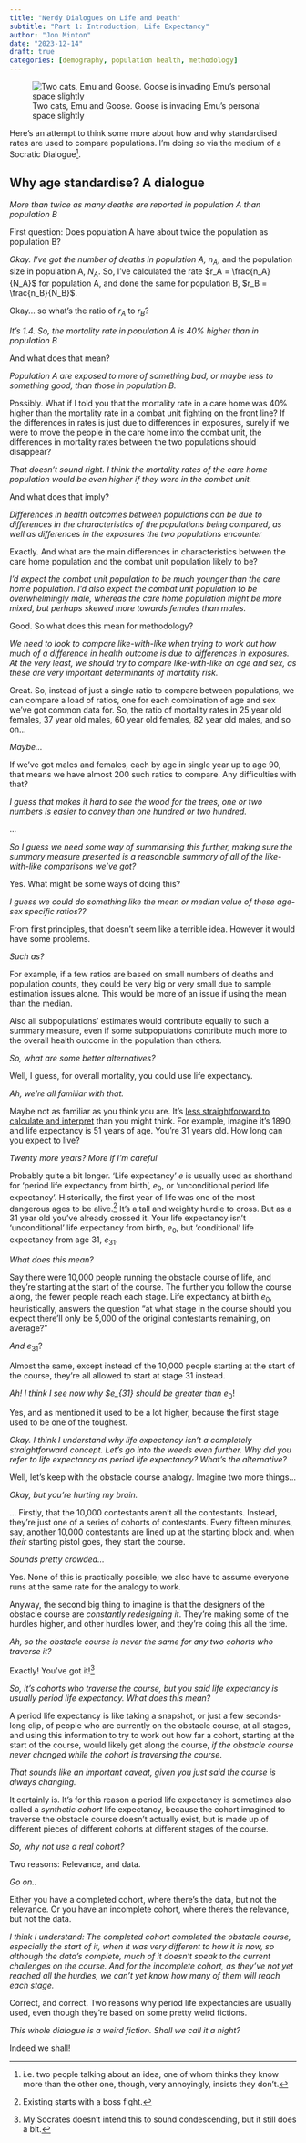 ```yaml
---
title: "Nerdy Dialogues on Life and Death"
subtitle: "Part 1: Introduction; Life Expectancy"
author: "Jon Minton"
date: "2023-12-14"
draft: true
categories: [demography, population health, methodology]
---
```


![Two cats, Emu and Goose. Goose is invading Emu's personal space slightly](images/ABDEC269-EDFD-4BD8-857E-984F61FCE1B9.jpg)

Here's an attempt to think some more about how and why standardised rates are used to compare populations. I'm doing so via the medium of a Socratic Dialogue[^1].

[^1]: i.e. two people talking about an idea, one of whom thinks they know more than the other one, though, very annoyingly, insists they don't.

## Why age standardise? A dialogue

*More than twice as many deaths are reported in population A than population B*

First question: Does population A have about twice the population as population B?

*Okay. I've got the number of deaths in population A,* $n_A$, and the population size in population A, $N_A$. So, I've calculated the rate $r_A = \frac{n_A}{N_A}$ for population A, and done the same for population B, $r_B = \frac{n_B}{N_B}$.

Okay... so what's the ratio of $r_A$ to $r_B$?

*It's 1.4. So, the mortality rate in population A is 40% higher than in population B*

And what does that mean?

*Population A are exposed to more of something bad, or maybe less to something good, than those in population B.*

Possibly. What if I told you that the mortality rate in a care home was 40% higher than the mortality rate in a combat unit fighting on the front line? If the differences in rates is just due to differences in exposures, surely if we were to move the people in the care home into the combat unit, the differences in mortality rates between the two populations should disappear?

*That doesn't sound right. I think the mortality rates of the care home population would be even higher if they were in the combat unit.*

And what does that imply?

*Differences in health outcomes between populations can be due to differences in the characteristics of the populations being compared, as well as differences in the exposures the two populations encounter*

Exactly. And what are the main differences in characteristics between the care home population and the combat unit population likely to be?

*I'd expect the combat unit population to be much younger than the care home population. I'd also expect the combat unit population to be overwhelmingly male, whereas the care home population might be more mixed, but perhaps skewed more towards females than males.*

Good. So what does this mean for methodology?

*We need to look to compare like-with-like when trying to work out how much of a difference in health outcome is due to differences in exposures. At the very least, we should try to compare like-with-like on age and sex, as these are very important determinants of mortality risk.*

Great. So, instead of just a single ratio to compare between populations, we can compare a load of ratios, one for each combination of age and sex we've got common data for. So, the ratio of mortality rates in 25 year old females, 37 year old males, 60 year old females, 82 year old males, and so on...

*Maybe...*

If we've got males and females, each by age in single year up to age 90, that means we have almost 200 such ratios to compare. Any difficulties with that?

*I guess that makes it hard to see the wood for the trees, one or two numbers is easier to convey than one hundred or two hundred.*

...

*So I guess we need some way of summarising this further, making sure the summary measure presented is a reasonable summary of all of the like-with-like comparisons we've got?*

Yes. What might be some ways of doing this?

*I guess we could do something like the mean or median value of these age-sex specific ratios??*

From first principles, that doesn't seem like a terrible idea. However it would have some problems.

*Such as?*

For example, if a few ratios are based on small numbers of deaths and population counts, they could be very big or very small due to sample estimation issues alone. This would be more of an issue if using the mean than the median.

Also all subpopulations' estimates would contribute equally to such a summary measure, even if some subpopulations contribute much more to the overall health outcome in the population than others.

*So, what are some better alternatives?*

Well, I guess, for overall mortality, you could use life expectancy.

*Ah, we're all familiar with that.*

Maybe not as familiar as you think you are. It's [less straightforward to calculate and interpret](https://ourworldindata.org/life-expectancy-how-is-it-calculated-and-how-should-it-be-interpreted#article-citation) than you might think. For example, imagine it's 1890, and life expectancy is 51 years of age. You're 31 years old. How long can you expect to live?

*Twenty more years? More if I'm careful*

Probably quite a bit longer. 'Life expectancy' $e$ is usually used as shorthand for 'period life expectancy from birth', $e_0$, or 'unconditional period life expectancy'. Historically, the first year of life was one of the most dangerous ages to be alive.[^2] It's a tall and weighty hurdle to cross. But as a 31 year old you've already crossed it. Your life expectancy isn't 'unconditional' life expectancy from birth, $e_0$, but 'conditional' life expectancy from age 31, $e_{31}$.

[^2]: Existing starts with a boss fight.

*What does this mean?*

Say there were 10,000 people running the obstacle course of life, and they're starting at the start of the course. The further you follow the course along, the fewer people reach each stage. Life expectancy at birth $e_0$, heuristically, answers the question "at what stage in the course should you expect there'll only be 5,000 of the original contestants remaining, on average?"

*And* $e_{31}$?

Almost the same, except instead of the 10,000 people starting at the start of the course, they're all allowed to start at stage 31 instead.

*Ah! I think I see now why \$e\_{31} should be greater than* $e_0$!

Yes, and as mentioned it used to be a lot higher, because the first stage used to be one of the toughest.

*Okay. I think I understand why life expectancy isn't a completely straightforward concept. Let's go into the weeds even further. Why did you refer to life expectancy as period life expectancy? What's the alternative?*

Well, let's keep with the obstacle course analogy. Imagine two more things...

*Okay, but you're hurting my brain.*

... Firstly, that the 10,000 contestants aren't all the contestants. Instead, they're just one of a series of cohorts of contestants. Every fifteen minutes, say, another 10,000 contestants are lined up at the starting block and, when *their* starting pistol goes, they start the course.

*Sounds pretty crowded...*

Yes. None of this is practically possible; we also have to assume everyone runs at the same rate for the analogy to work.

Anyway, the second big thing to imagine is that the designers of the obstacle course are *constantly redesigning it*. They're making some of the hurdles higher, and other hurdles lower, and they're doing this all the time.

*Ah, so the obstacle course is never the same for any two cohorts who traverse it?*

Exactly! You've got it![^3]

[^3]: My Socrates doesn't intend this to sound condescending, but it still does a bit.

*So, it's cohorts who traverse the course, but you said life expectancy is usually period life expectancy. What does this mean?*

A period life expectancy is like taking a snapshot, or just a few seconds-long clip, of people who are currently on the obstacle course, at all stages, and using this information to try to work out how far a cohort, starting at the start of the course, would likely get along the course, *if the obstacle course never changed while the cohort is traversing the course*.

*That sounds like an important caveat, given you just said the course is always changing.*

It certainly is. It's for this reason a period life expectancy is sometimes also called a *synthetic cohort* life expectancy, because the cohort imagined to traverse the obstacle course doesn't actually exist, but is made up of different pieces of different cohorts at different stages of the course.

*So, why not use a real cohort?*

Two reasons: Relevance, and data.

*Go on..*

Either you have a completed cohort, where there's the data, but not the relevance. Or you have an incomplete cohort, where there's the relevance, but not the data.

*I think I understand: The completed cohort completed the obstacle course, especially the start of it, when it was very different to how it is now, so although the data's complete, much of it doesn't speak to the current challenges on the course. And for the incomplete cohort, as they've not yet reached all the hurdles, we can't yet know how many of them will reach each stage.*

Correct, and correct. Two reasons why period life expectancies are usually used, even though they're based on some pretty weird fictions.

*This whole dialogue is a weird fiction. Shall we call it a night?*

Indeed we shall!
